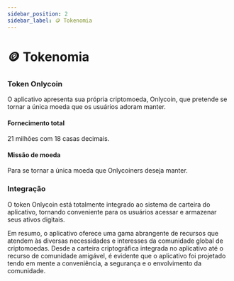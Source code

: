 ```yaml
---
sidebar_position: 2
sidebar_label: 🪙 Tokenomia
---
```


# 🪙 Tokenomia

### Token Onlycoin

O aplicativo apresenta sua própria criptomoeda, Onlycoin, que pretende se tornar a única moeda que os usuários adoram manter.

#### Fornecimento total

21 milhões com 18 casas decimais.

#### Missão de moeda

Para se tornar a única moeda que Onlycoiners deseja manter.

### Integração

O token Onlycoin está totalmente integrado ao sistema de carteira do aplicativo, tornando conveniente para os usuários acessar e armazenar seus ativos digitais.

Em resumo, o aplicativo oferece uma gama abrangente de recursos que atendem às diversas necessidades e interesses da comunidade global de criptomoedas. Desde a carteira criptográfica integrada no aplicativo até o recurso de comunidade amigável, é evidente que o aplicativo foi projetado tendo em mente a conveniência, a segurança e o envolvimento da comunidade.